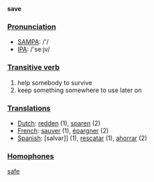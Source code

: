 '''save'''

===[[Pronunciation]]===

*[[w:SAMPA|SAMPA]]: /'/
*[[w:IPA|IPA]]: /'se:jv/

===[[Transitive verb]]===

# help somebody to survive
# keep something somewhere to use later on

===[[Translation]]s===
*[[Dutch]]: [[redden]] (1), [[sparen]] (2)
*[[French]]: [[sauver]] (1), [[épargner]] (2)
*[[Spanish]]: [salvar]] (1), [[rescatar]] (1), [[ahorrar]] (2)

===[[Homophones]]===

[[safe]]